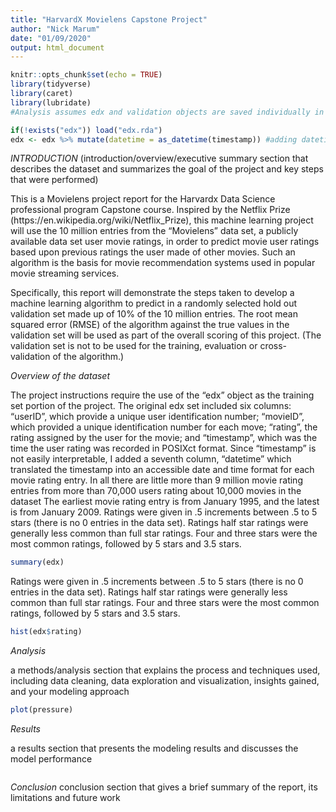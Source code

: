 ```yaml
---
title: "HarvardX Movielens Capstone Project"
author: "Nick Marum"
date: "01/09/2020"
output: html_document
---
```


```r
knitr::opts_chunk$set(echo = TRUE)
library(tidyverse)
library(caret)
library(lubridate)
#Analysis assumes edx and validation objects are saved individually in your working directory as edx.rda and validation.rda.  The edx and validation objects were created through separate import script as per the code provided by course.  

if(!exists("edx")) load("edx.rda") 
edx <- edx %>% mutate(datetime = as_datetime(timestamp)) #adding datetime column using timestamp

```

*INTRODUCTION*
(introduction/overview/executive summary section that describes the dataset and summarizes the goal of the project and key steps that were performed)

This is a Movielens project report for the Harvardx Data Science professional program Capstone course. Inspired by the Netflix Prize (https://en.wikipedia.org/wiki/Netflix_Prize), this  machine learning project will use the 10 million entries from the "Movielens" data set, a publicly available data set user movie ratings, in order to predict movie user ratings based upon previous ratings the user  made of other movies.  Such an algorithm is the basis for movie recommendation systems used in popular movie streaming services.

Specifically, this report will demonstrate the steps taken to develop a machine learning algorithm to predict in a randomly selected hold out validation set made up of 10% of the 10 million entries.  The root mean squared error (RMSE) of the algorithm against the true values in the validation set will be used as part of the overall scoring of this project. (The validation set is not to be used for the training, evaluation or cross-validation of the algorithm.)  

_Overview of the dataset_

The project instructions require the use of the "edx" object as the training set portion of the project.  The original edx set included six columns: "userID", which provide a unique user identification number; "movieID", which provided a unique identification number for each move; "rating", the rating assigned by the user for the movie; and "timestamp", which was the time the user rating was recorded in POSIXct format.  Since "timestamp" is not easily interpretable, I added a seventh column, "datetime" which translated the timestamp into an accessible date and time format for each movie rating entry.  In all there are little more than 9 million movie rating entries from more than 70,000 users rating about 10,000 movies in the dataset  The earliest movie rating entry is from January 1995, and the latest is from January 2009.  Ratings were given in .5 increments between .5 to 5 stars (there is no 0 entries in the data set).  Ratings half star ratings were generally less common than full star ratings.  Four and three stars were the most common ratings, followed by 5 stars and 3.5 stars.



```r
summary(edx)
```

Ratings were given in .5 increments between .5 to 5 stars (there is no 0 entries in the data set).  Ratings half star ratings were generally less common than full star ratings.  Four and three stars were the most common ratings, followed by 5 stars and 3.5 stars.
```r
hist(edx$rating)
```




*Analysis*

a methods/analysis section that explains the process and techniques used, including data cleaning, data exploration and visualization, insights gained, and your modeling approach



```r
plot(pressure)
```
*Results*

a results section that presents the modeling results and discusses the model performance




```r

```
*Conclusion*
conclusion section that gives a brief summary of the report, its limitations and future work